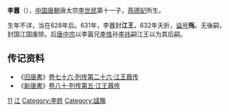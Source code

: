 '''李囂'''（{{bd|7世纪||632年|catIdx=L}}），[[中国|中国]][[唐朝|唐朝]]唐太宗[[李世民|李世民]]第十一子，[[燕德妃|燕德妃]]所生。

生年不详，当在628年后。631年，李囂封'''江王'''，632年夭折，[[谥号|谥号]]'''殇'''。无後嗣，封国江国废除。后[[唐中宗|唐中宗]]以李嚣兄[[李恪_(吴王)|李恪]]孙[[李祎_(信安郡王)|李祎]]嗣江王以为其后嗣。

== 传记资料 ==

*《[[旧唐書|旧唐書]]》[[s:旧唐书/卷76|卷七十六·列传第二十六·江王囂传]] 
*《[[新唐書|新唐書]]》[[s:新唐书/卷80|卷八十·列传第五·江王囂传]] 

[[Category:唐太宗皇子|11]]
[[Category:唐朝宗室国王|江]]
[[Category:李姓|Category:李姓]]
[[Category:諡殤|Category:諡殤]]